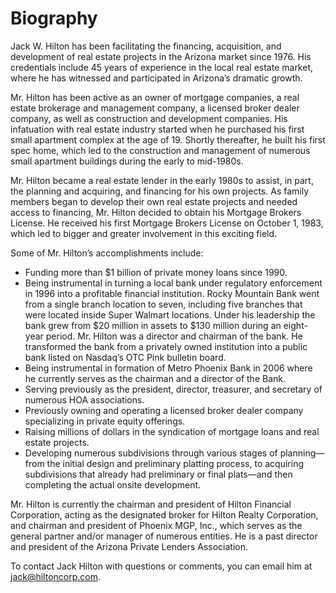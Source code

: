 # Biography {- #bio}

Jack W. Hilton has been facilitating the financing, acquisition, and development of real estate projects 
in the Arizona market since 1976. 
His credentials include 45 years of experience in the local real estate market, 
where he has witnessed and participated in Arizona's dramatic growth.

Mr. Hilton has been active as an owner of mortgage companies, 
a real estate brokerage and management company, 
a licensed broker dealer company, 
as well as construction and development companies.
His infatuation with real estate industry started 
when he purchased his first small apartment complex at the age of 19. 
Shortly thereafter, he built his first spec home, 
which led to the construction and management of numerous small apartment buildings during the early to mid-1980s.

Mr. Hilton became a real estate lender in the early 1980s to assist, in part, 
the planning and acquiring, and financing for his own projects. 
As family members began to develop their own real estate projects and needed access to financing, 
Mr. Hilton decided to obtain his Mortgage Brokers License. 
He received his first Mortgage Brokers License on October 1, 1983, 
which led to bigger and greater involvement in this exciting field.

Some of Mr. Hilton's accomplishments include:

- Funding more than $1 billion of private money loans since 1990.
- Being instrumental in turning a local bank under regulatory enforcement in 1996 into a profitable financial institution. Rocky Mountain Bank went from a single branch location to seven, including five branches that were located inside Super Walmart locations. Under his leadership the bank grew from $20 million in assets to $130 million during an eight-year period. Mr. Hilton was a director and chairman of the bank. He transformed the bank from a privately owned institution into a public bank listed on Nasdaq’s OTC Pink bulletin board.
- Being instrumental in formation of Metro Phoenix Bank in 2006 where he currently serves as the chairman and a director of the Bank.
- Serving previously as the president, director, treasurer, and secretary of numerous HOA associations.
- Previously owning and operating a licensed broker dealer company specializing in private equity offerings.
- Raising millions of dollars in the syndication of mortgage loans and real estate projects.
- Developing numerous subdivisions through various stages of planning—from the initial design and preliminary platting process, to acquiring subdivisions that already had preliminary or final plats—and then completing the actual onsite development.

Mr. Hilton is currently the chairman and president of Hilton Financial Corporation, 
acting as the designated broker for Hilton Realty Corporation, and chairman and president of Phoenix MGP, Inc., 
which serves as the general partner and/or manager of numerous entities. 
He is a past director and president of the Arizona Private Lenders Association.


To contact Jack Hilton with questions or comments, you can email him at <jack@hiltoncorp.com>. 
